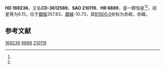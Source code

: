 {{Starbox begin
| name = HD 169236
}}
{{Starbox observe
| epoch = [[J2000.0|J2000.0]]
| constell = {{星座名待查}}<ref name=SIMBAD>{{cite web
 | url=http://simbad.u-strasbg.fr/simbad/sim-id?Ident=HR+6889
 | title =Pulsating variable Star
 | publisher=Centre de Données astronomiques de Strasbourg
 | work=SIMBAD
 | accessdate=2012-07-13}}</ref><ref name=DATA>{{cite web
 | url=http://vizier.u-strasbg.fr/viz-bin/VizieR-5?-out.add=.&-source=5050&-corr=PK=HR&-out.max=9999&HR=6889
 | title=VizieR Detailed Page
 | accessdate=2012-07-13
 | archive-date=2016-03-05
 | archive-url=https://web.archive.org/web/20160305015248/http://vizier.u-strasbg.fr/viz-bin/VizieR-5?-out.add=.&-source=5050&-corr=PK=HR&-out.max=9999&HR=6889
 | dead-url=no
 }}</ref>
| 星官 = 
| ra = {{RA|18|25|21.7}}<ref name=SIMBAD /><ref name=DATA />
| dec = {{DEC|-35|59|30}}<ref name=SIMBAD /><ref name=DATA />
| appmag_v = 6.15<ref name=SIMBAD /><ref name=DATA />
}}
{{Starbox character
| class = K0III<ref name=SIMBAD /><ref name=DATA />
| b-v = 1<ref name=SIMBAD /><ref name=DATA />
| u-b = <ref name=SIMBAD /><ref name=DATA />
| r-i = <ref name=SIMBAD /><ref name=DATA />
| variable = 
}}
{{Starbox astrometry
| radial_v = 
| prop_mo_ra = 4
| parallax = 
| p_error = 
}}
{{Starbox catalog
| names =CD-3612589，[[SAO星表|SAO]] 210119，[[HD星表|HD]] 169236，[[HR星表|HR]] 6889}}
{{Starbox reference |Simbad=HR+6889}}
{{Starbox end}}

'''HD 169236'''，又名'''CD-3612589'''，'''SAO 210119'''、'''HR 6889'''，是一颗恒星<ref name=SIMBAD /><ref name=DATA />，视星等为6.15，位于[[銀道座標系|銀經]]357.83，[[銀道座標系|銀緯]]-10.73，其[[B1900.0|B1900.0]]坐标为赤經{{RA|18|18|37.8}}，赤緯{{DEC|-36|-10.73|44}}。

== 参考文献 ==
{{reflist}}

{{star-stub}}

[[Category:HD和HDE天體|169236]]
[[Category:HR天體|6889]]
[[Category:SAO天體|210119]]